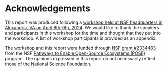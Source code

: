 # Acknowledgements

This report was produced following a
[workshop held at NSF headquarters in Alexandria, VA on April 8th-9th, 2024](https://uwescience.github.io/2024-open-source-standards-workshop/).
We would like to thank the speakers and participants in this workshop for the
time and thought that they put into the workshop. A list of workshop participants is provided as an appendix.

The workshop and this report were funded through [NSF grant
#2334483](https://www.nsf.gov/awardsearch/showAward?AWD_ID=2334483&HistoricalAwards=false)
from the NSF [Pathways to Enable Open-Source Ecosystems
(POSE)](https://new.nsf.gov/funding/opportunities/pathways-enable-open-source-ecosystems-pose)
program. The opinions expressed in this report do not necessarily reflect those
of the National Science Foundation.